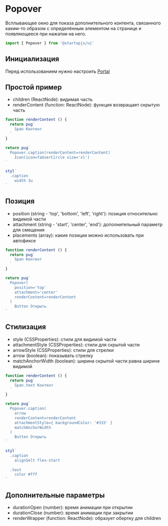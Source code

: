 
# Popover
Всплывающее окно для показа дополнительного контента, связанного каким-то образом с определённым элементом на странице и появляющееся при нажатии на него.

```jsx
import { Popover } from '@startupjs/ui'
```

## Инициализация
Перед использованием нужно настроить [Portal](/docs/components/Portal)

## Простой пример
- children (ReactNode): видимая часть
- renderContent (function: ReactNode): функция возвращает скрытую часть

```jsx example
function renderContent () {
  return pug`
    Span Контент
  `
}

return pug`
  Popover.caption(renderContent=renderContent)
    Icon(icon=faUserCircle size='xl')
`

styl`
  .caption
    width 3u
`
```

## Позиция
- position (string - 'top', 'bottom', 'left', 'right'): позиция относительно видимой части
- attachment (string - 'start', 'center', 'end'): дополнительный параметр для смещения
- placements (array): какие позиции можно использовать при автофиксе

```jsx example
function renderContent () {
  return pug`
    Span Контент
  `
}

return pug`
  Popover(
    position='top'
    attachment='center'
    renderContent=renderContent
  )
    Button Открыть
`
```

## Стилизация
- style (CSSProperties): стили для видимой части
- attachmentStyle (CSSProperties): стили для скрытой части
- arrowStyle (CSSProperties): стили для стрелки
- arrow (boolean): показывать стрелку
- matchAnchorWidth (boolean): ширина скрытой части равна ширине видимой

```jsx example
function renderContent () {
  return pug`
    Span.text Контент
  `
}

return pug`
  Popover.caption(
    arrow
    renderContent=renderContent
    attachmentStyle={ backgroundColor: '#333' }
    matchAnchorWidth
  )
    Button Открыть
`

styl`
  .caption
    alignSelt flex-start
  
  .text
    color #fff
`
```

## Дополнительные параметры
- durationOpen (number): время анимации при открытии
- durationClose (number): время анимации при закрытии
- renderWrapper (function: ReactNode): образует обертку для children
